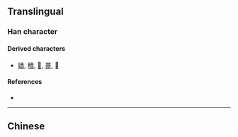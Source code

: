 {{also|嗇}}
{{character info}}
==Translingual==

===Han character===
{{Han char|rn=30|rad=口|as=08|sn=11|four=|canj=GCWR|ids=⿱⿻土丷回}}

====Derived characters====
* [[嫱]], [[穑]], [[𫄱]], [[蔷]], [[𰺙]]

====References====
* {{Han ref|kx=0196.261|hdz=10637.110|uh=556C|ud=21868}}

----

==Chinese==
{{zh-see|嗇}}